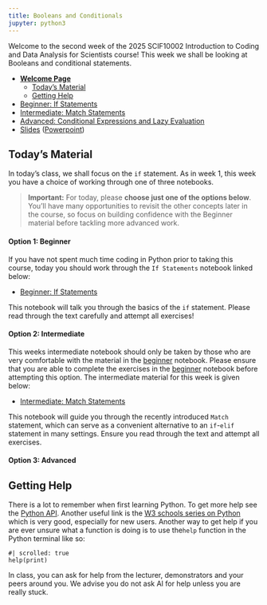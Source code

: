 ```yaml
---
title: Booleans and Conditionals
jupyter: python3
---
```




Welcome to the second week of the 2025 SCIF10002 Introduction to Coding and Data Analysis for Scientists course! This week we shall be looking at Booleans and conditional statements.


 - [**Welcome Page**](./week_02_home.qmd)
   - [Today's Material](#Today's-Material)
   - [Getting Help](#Getting-Help)

 - [Beginner: If Statements](./week_02_booleans_and_conditionals_beginner.qmd)
 - [Intermediate: Match Statements](./week_02_booleans_and_conditionals_intermediate.qmd)
 - [Advanced: Conditional Expressions and Lazy Evaluation](./week_02_booleans_and_conditionals_advanced.qmd)
 - [Slides](./week_02_slides.qmd) ([Powerpoint](./Lecture2_Booleans_and_Conditionals.pptx))

## Today's Material

In today's class, we shall focus on the `if` statement. As in week 1, this week you have a choice of working through one of three notebooks.

> **Important:** For today, please **choose just one of the options below**. You’ll have many opportunities to revisit the other concepts later in the course, so focus on building confidence with the Beginner material before tackling more advanced work.

#### Option 1: Beginner

If you have not spent much time coding in Python prior to taking this course, today you should work through the `If Statements` notebook linked below:

- [Beginner: If Statements](./week_02_booleans_and_conditionals_beginner.qmd)

This notebook will talk you through the basics of the `if` statement. Please read through the text carefully and attempt all exercises!

#### Option 2: Intermediate

This weeks intermediate notebook should only be taken by those who are very comfortable with the material in the [beginner](./week_02_booleans_and_conditionals_beginner.qmd) notebook. Please ensure that you are able to complete the exercises in the [beginner](./week_02_booleans_and_conditionals_beginner.qmd) notebook before attempting this option. The intermediate material for this week is given below:

 - [Intermediate: Match Statements](./week_02_booleans_and_conditionals_intermediate.qmd)

This notebook will guide you through the recently introduced `Match` statement, which can serve as a convenient alternative to an `if`-`elif` statement in many settings. Ensure you read through the text and attempt all exercises.

#### Option 3: Advanced


## Getting Help

There is a lot to remember when first learning Python. To get more help see the [Python API](https://docs.python.org/3/library/). Another useful link is the [W3 schools series on Python](https://www.w3schools.com/python/) which is very good, especially for new users. Another way to get help if you are ever unsure what a function is doing is to use the`help` function in the Python terminal like so:

```pyodide
#| scrolled: true
help(print)
```

In class, you can ask for help from the lecturer, demonstrators and your peers around you. We advise you do not ask AI for help unless you are really stuck.

